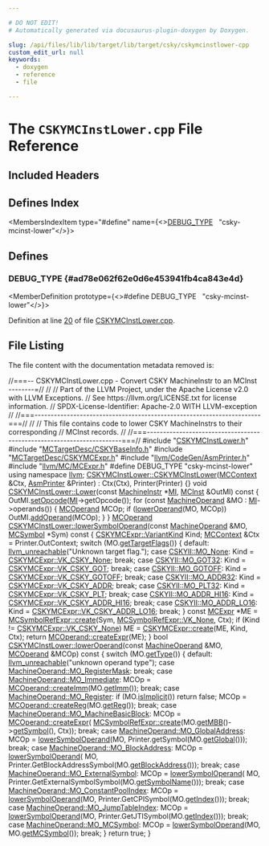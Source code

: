 ```yaml
---

# DO NOT EDIT!
# Automatically generated via docusaurus-plugin-doxygen by Doxygen.

slug: /api/files/lib/lib/target/lib/target/csky/cskymcinstlower-cpp
custom_edit_url: null
keywords:
  - doxygen
  - reference
  - file

---
```





# The `CSKYMCInstLower.cpp` File Reference

<DoxygenPage pluginConfig={pluginConfig}>



## Included Headers

<IncludesList>
<IncludesListItem
  filePath="CSKYMCInstLower.h"
  permalink="/docs/api/files/lib/lib/target/lib/target/csky/cskymcinstlower-h"
  isLocal="true" />
<IncludesListItem
  filePath="MCTargetDesc/CSKYBaseInfo.h"
  permalink="/docs/api/files/lib/lib/target/lib/target/csky/lib/target/csky/mctargetdesc/cskybaseinfo-h"
  isLocal="true" />
<IncludesListItem
  filePath="MCTargetDesc/CSKYMCExpr.h"
  permalink="/docs/api/files/lib/lib/target/lib/target/csky/lib/target/csky/mctargetdesc/cskymcexpr-h"
  isLocal="true" />
<IncludesListItem
  filePath="llvm/CodeGen/AsmPrinter.h"
  permalink="/docs/api/files/include/include/llvm/include/llvm/codegen/asmprinter-h"
  isLocal="true" />
<IncludesListItem
  filePath="llvm/MC/MCExpr.h"
  permalink="/docs/api/files/include/include/llvm/include/llvm/mc/mcexpr-h"
  isLocal="true" />
</IncludesList>

## Defines Index

<MembersIndex>

<MembersIndexItem
  type="#define"
  name={<><a href="#ad78e062f62e0d6e453941fb4ca843e4d">DEBUG&#95;TYPE</a>&nbsp;&nbsp;&nbsp;&quot;csky-mcinst-lower&quot;</>}>
</MembersIndexItem>

</MembersIndex>


<SectionDefinition>

## Defines

### DEBUG&#95;TYPE {#ad78e062f62e0d6e453941fb4ca843e4d}

<MemberDefinition
  prototype={<>#define DEBUG&#95;TYPE&nbsp;&nbsp;&nbsp;&quot;csky-mcinst-lower&quot;</>}>

Definition at line <a href="#l00020">20</a> of file <a href="/docs/api/files/lib/lib/target/lib/target/csky/cskymcinstlower-cpp">CSKYMCInstLower.cpp</a>.
</MemberDefinition>

</SectionDefinition>

## File Listing

The file content with the documentation metadata removed is:

<ProgramListing>

<Link id="l00001" /><CodeLine lineNumber="1"><Highlight kind="comment">//===-- CSKYMCInstLower.cpp - Convert CSKY MachineInstr to an MCInst --------=//</Highlight><Highlight kind="normal"></Highlight></CodeLine>
<Link id="l00002" /><CodeLine lineNumber="2"><Highlight kind="normal"></Highlight><Highlight kind="comment">//</Highlight><Highlight kind="normal"></Highlight></CodeLine>
<Link id="l00003" /><CodeLine lineNumber="3"><Highlight kind="normal"></Highlight><Highlight kind="comment">// Part of the LLVM Project, under the Apache License v2.0 with LLVM Exceptions.</Highlight><Highlight kind="normal"></Highlight></CodeLine>
<Link id="l00004" /><CodeLine lineNumber="4"><Highlight kind="normal"></Highlight><Highlight kind="comment">// See https://llvm.org/LICENSE.txt for license information.</Highlight><Highlight kind="normal"></Highlight></CodeLine>
<Link id="l00005" /><CodeLine lineNumber="5"><Highlight kind="normal"></Highlight><Highlight kind="comment">// SPDX-License-Identifier: Apache-2.0 WITH LLVM-exception</Highlight><Highlight kind="normal"></Highlight></CodeLine>
<Link id="l00006" /><CodeLine lineNumber="6"><Highlight kind="normal"></Highlight><Highlight kind="comment">//</Highlight><Highlight kind="normal"></Highlight></CodeLine>
<Link id="l00007" /><CodeLine lineNumber="7"><Highlight kind="normal"></Highlight><Highlight kind="comment">//===----------------------------------------------------------------------===//</Highlight><Highlight kind="normal"></Highlight></CodeLine>
<Link id="l00008" /><CodeLine lineNumber="8"><Highlight kind="normal"></Highlight><Highlight kind="comment">//</Highlight><Highlight kind="normal"></Highlight></CodeLine>
<Link id="l00009" /><CodeLine lineNumber="9"><Highlight kind="normal"></Highlight><Highlight kind="comment">// This file contains code to lower CSKY MachineInstrs to their corresponding</Highlight><Highlight kind="normal"></Highlight></CodeLine>
<Link id="l00010" /><CodeLine lineNumber="10"><Highlight kind="normal"></Highlight><Highlight kind="comment">// MCInst records.</Highlight><Highlight kind="normal"></Highlight></CodeLine>
<Link id="l00011" /><CodeLine lineNumber="11"><Highlight kind="normal"></Highlight><Highlight kind="comment">//</Highlight><Highlight kind="normal"></Highlight></CodeLine>
<Link id="l00012" /><CodeLine lineNumber="12"><Highlight kind="normal"></Highlight><Highlight kind="comment">//===----------------------------------------------------------------------===//</Highlight><Highlight kind="normal"></Highlight></CodeLine>
<Link id="l00013" /><CodeLine lineNumber="13"><Highlight kind="normal"></Highlight></CodeLine>
<Link id="l00014" /><CodeLine lineNumber="14"><Highlight kind="normal"></Highlight><Highlight kind="preprocessor">#include &quot;<a href="/docs/api/files/lib/lib/target/lib/target/csky/cskymcinstlower-h">CSKYMCInstLower.h</a>&quot;</Highlight><Highlight kind="normal"></Highlight></CodeLine>
<Link id="l00015" /><CodeLine lineNumber="15"><Highlight kind="normal"></Highlight><Highlight kind="preprocessor">#include &quot;<a href="/docs/api/files/lib/lib/target/lib/target/csky/lib/target/csky/mctargetdesc/cskybaseinfo-h">MCTargetDesc/CSKYBaseInfo.h</a>&quot;</Highlight><Highlight kind="normal"></Highlight></CodeLine>
<Link id="l00016" /><CodeLine lineNumber="16"><Highlight kind="normal"></Highlight><Highlight kind="preprocessor">#include &quot;<a href="/docs/api/files/lib/lib/target/lib/target/csky/lib/target/csky/mctargetdesc/cskymcexpr-h">MCTargetDesc/CSKYMCExpr.h</a>&quot;</Highlight><Highlight kind="normal"></Highlight></CodeLine>
<Link id="l00017" /><CodeLine lineNumber="17"><Highlight kind="normal"></Highlight><Highlight kind="preprocessor">#include &quot;<a href="/docs/api/files/include/include/llvm/include/llvm/codegen/asmprinter-h">llvm/CodeGen/AsmPrinter.h</a>&quot;</Highlight><Highlight kind="normal"></Highlight></CodeLine>
<Link id="l00018" /><CodeLine lineNumber="18"><Highlight kind="normal"></Highlight><Highlight kind="preprocessor">#include &quot;<a href="/docs/api/files/include/include/llvm/include/llvm/mc/mcexpr-h">llvm/MC/MCExpr.h</a>&quot;</Highlight><Highlight kind="normal"></Highlight></CodeLine>
<Link id="l00019" /><CodeLine lineNumber="19"><Highlight kind="normal"></Highlight></CodeLine>
<Link id="l00020" /><CodeLine lineNumber="20" lineLink="#ad78e062f62e0d6e453941fb4ca843e4d"><Highlight kind="normal"></Highlight><Highlight kind="preprocessor">#define DEBUG&#95;TYPE &quot;csky-mcinst-lower&quot;</Highlight><Highlight kind="normal"></Highlight></CodeLine>
<Link id="l00021" /><CodeLine lineNumber="21"><Highlight kind="normal"></Highlight></CodeLine>
<Link id="l00022" /><CodeLine lineNumber="22"><Highlight kind="normal"></Highlight><Highlight kind="keyword">using namespace </Highlight><Highlight kind="normal"><a href="/docs/api/namespaces/llvm">llvm</a>;</Highlight></CodeLine>
<Link id="l00023" /><CodeLine lineNumber="23"><Highlight kind="normal"></Highlight></CodeLine>
<Link id="l00024" /><CodeLine lineNumber="24" lineLink="/docs/api/classes/llvm/cskymcinstlower/#a6bf9ec27afd76b636d4200bbf9d80221"><Highlight kind="normal"><a href="/docs/api/classes/llvm/cskymcinstlower/#a6bf9ec27afd76b636d4200bbf9d80221">CSKYMCInstLower::CSKYMCInstLower</a>(<a href="/docs/api/classes/llvm/mccontext">MCContext</a> &amp;Ctx, <a href="/docs/api/classes/llvm/asmprinter">AsmPrinter</a> &amp;Printer)</Highlight></CodeLine>
<Link id="l00025" /><CodeLine lineNumber="25"><Highlight kind="normal">    : Ctx(Ctx), Printer(Printer) &#123;&#125;</Highlight></CodeLine>
<Link id="l00026" /><CodeLine lineNumber="26"><Highlight kind="normal"></Highlight></CodeLine>
<Link id="l00027" /><CodeLine lineNumber="27" lineLink="/docs/api/classes/llvm/cskymcinstlower/#a282478f8e3bf69d2fef9f8ce12644ee9"><Highlight kind="normal"></Highlight><Highlight kind="keywordtype">void</Highlight><Highlight kind="normal"> <a href="/docs/api/classes/llvm/cskymcinstlower/#a282478f8e3bf69d2fef9f8ce12644ee9">CSKYMCInstLower::Lower</a>(</Highlight><Highlight kind="keyword">const</Highlight><Highlight kind="normal"> <a href="/docs/api/classes/llvm/machineinstr">MachineInstr</a> &#42;<a href="/docs/api/files/lib/lib/codegen/lib/codegen/globalisel/irtranslator-cpp/#abe44dfdea65b4f7e11e0a608ab708b76">MI</a>, <a href="/docs/api/classes/llvm/mcinst">MCInst</a> &amp;OutMI)</Highlight><Highlight kind="keyword"> const </Highlight><Highlight kind="normal">&#123;</Highlight></CodeLine>
<Link id="l00028" /><CodeLine lineNumber="28"><Highlight kind="normal">  OutMI.<a href="/docs/api/classes/llvm/mcinst/#ae844d6ff99f067e6672e004ed7613c24">setOpcode</a>(<a href="/docs/api/files/lib/lib/codegen/lib/codegen/globalisel/irtranslator-cpp/#abe44dfdea65b4f7e11e0a608ab708b76">MI</a>-&gt;getOpcode());</Highlight></CodeLine>
<Link id="l00029" /><CodeLine lineNumber="29"><Highlight kind="normal"></Highlight></CodeLine>
<Link id="l00030" /><CodeLine lineNumber="30"><Highlight kind="normal">  </Highlight><Highlight kind="keywordflow">for</Highlight><Highlight kind="normal"> (</Highlight><Highlight kind="keyword">const</Highlight><Highlight kind="normal"> <a href="/docs/api/classes/llvm/machineoperand">MachineOperand</a> &amp;MO : <a href="/docs/api/files/lib/lib/codegen/lib/codegen/globalisel/irtranslator-cpp/#abe44dfdea65b4f7e11e0a608ab708b76">MI</a>-&gt;operands()) &#123;</Highlight></CodeLine>
<Link id="l00031" /><CodeLine lineNumber="31"><Highlight kind="normal">    <a href="/docs/api/classes/llvm/mcoperand">MCOperand</a> MCOp;</Highlight></CodeLine>
<Link id="l00032" /><CodeLine lineNumber="32"><Highlight kind="normal">    </Highlight><Highlight kind="keywordflow">if</Highlight><Highlight kind="normal"> (<a href="/docs/api/classes/llvm/cskymcinstlower/#a12f79817d45ce63618d0cd11d1f146b9">lowerOperand</a>(MO, MCOp))</Highlight></CodeLine>
<Link id="l00033" /><CodeLine lineNumber="33"><Highlight kind="normal">      OutMI.<a href="/docs/api/classes/llvm/mcinst/#ad5a79c04398dc86a3acfe7f8713216eb">addOperand</a>(MCOp);</Highlight></CodeLine>
<Link id="l00034" /><CodeLine lineNumber="34"><Highlight kind="normal">  &#125;</Highlight></CodeLine>
<Link id="l00035" /><CodeLine lineNumber="35"><Highlight kind="normal">&#125;</Highlight></CodeLine>
<Link id="l00036" /><CodeLine lineNumber="36"><Highlight kind="normal"></Highlight></CodeLine>
<Link id="l00037" /><CodeLine lineNumber="37" lineLink="/docs/api/classes/llvm/cskymcinstlower/#aab3177d726a52bd1f3a26e580f6c4eda"><Highlight kind="normal"><a href="/docs/api/classes/llvm/mcoperand">MCOperand</a> <a href="/docs/api/classes/llvm/cskymcinstlower/#aab3177d726a52bd1f3a26e580f6c4eda">CSKYMCInstLower::lowerSymbolOperand</a>(</Highlight><Highlight kind="keyword">const</Highlight><Highlight kind="normal"> <a href="/docs/api/classes/llvm/machineoperand">MachineOperand</a> &amp;MO,</Highlight></CodeLine>
<Link id="l00038" /><CodeLine lineNumber="38"><Highlight kind="normal">                                              <a href="/docs/api/classes/llvm/mcsymbol">MCSymbol</a> &#42;Sym)</Highlight><Highlight kind="keyword"> const </Highlight><Highlight kind="normal">&#123;</Highlight></CodeLine>
<Link id="l00039" /><CodeLine lineNumber="39"><Highlight kind="normal">  <a href="/docs/api/classes/llvm/cskymcexpr/#a93a07cb47b5fa9cdb2cc05126cd3d56d">CSKYMCExpr::VariantKind</a> Kind;</Highlight></CodeLine>
<Link id="l00040" /><CodeLine lineNumber="40"><Highlight kind="normal">  <a href="/docs/api/classes/llvm/mccontext">MCContext</a> &amp;Ctx = Printer.OutContext;</Highlight></CodeLine>
<Link id="l00041" /><CodeLine lineNumber="41"><Highlight kind="normal"></Highlight></CodeLine>
<Link id="l00042" /><CodeLine lineNumber="42"><Highlight kind="normal">  </Highlight><Highlight kind="keywordflow">switch</Highlight><Highlight kind="normal"> (MO.<a href="/docs/api/classes/llvm/machineoperand/#ab06dda088d3c7686f7dfcdb2b96323f5">getTargetFlags</a>()) &#123;</Highlight></CodeLine>
<Link id="l00043" /><CodeLine lineNumber="43"><Highlight kind="normal">  </Highlight><Highlight kind="keywordflow">default</Highlight><Highlight kind="normal">:</Highlight></CodeLine>
<Link id="l00044" /><CodeLine lineNumber="44"><Highlight kind="normal">    <a href="/docs/api/files/include/include/llvm/include/llvm/support/errorhandling-h/#ace243f5c25697a1107cce46626b3dc94">llvm&#95;unreachable</a>(</Highlight><Highlight kind="stringliteral">&quot;Unknown target flag.&quot;</Highlight><Highlight kind="normal">);</Highlight></CodeLine>
<Link id="l00045" /><CodeLine lineNumber="45"><Highlight kind="normal">  </Highlight><Highlight kind="keywordflow">case</Highlight><Highlight kind="normal"> <a href="/docs/api/namespaces/llvm/cskyii/#a335ed414d99bdcb2ed30f721add7c390a27b1c1f012ff84c6ee55f7f3c60e2acf">CSKYII::MO&#95;None</a>:</Highlight></CodeLine>
<Link id="l00046" /><CodeLine lineNumber="46"><Highlight kind="normal">    Kind = <a href="/docs/api/classes/llvm/cskymcexpr/#a93a07cb47b5fa9cdb2cc05126cd3d56da9651ea71fd4490018e90fc7093c586b4">CSKYMCExpr::VK&#95;CSKY&#95;None</a>;</Highlight></CodeLine>
<Link id="l00047" /><CodeLine lineNumber="47"><Highlight kind="normal">    </Highlight><Highlight kind="keywordflow">break</Highlight><Highlight kind="normal">;</Highlight></CodeLine>
<Link id="l00048" /><CodeLine lineNumber="48"><Highlight kind="normal">  </Highlight><Highlight kind="keywordflow">case</Highlight><Highlight kind="normal"> <a href="/docs/api/namespaces/llvm/cskyii/#a335ed414d99bdcb2ed30f721add7c390ae95deac41224f1182bfc44d55e7d8cd0">CSKYII::MO&#95;GOT32</a>:</Highlight></CodeLine>
<Link id="l00049" /><CodeLine lineNumber="49"><Highlight kind="normal">    Kind = <a href="/docs/api/classes/llvm/cskymcexpr/#a93a07cb47b5fa9cdb2cc05126cd3d56da6f6264903a5cd681bef075a10d80830c">CSKYMCExpr::VK&#95;CSKY&#95;GOT</a>;</Highlight></CodeLine>
<Link id="l00050" /><CodeLine lineNumber="50"><Highlight kind="normal">    </Highlight><Highlight kind="keywordflow">break</Highlight><Highlight kind="normal">;</Highlight></CodeLine>
<Link id="l00051" /><CodeLine lineNumber="51"><Highlight kind="normal">  </Highlight><Highlight kind="keywordflow">case</Highlight><Highlight kind="normal"> <a href="/docs/api/namespaces/llvm/cskyii/#a335ed414d99bdcb2ed30f721add7c390a5e87a1ebcc2ec67a9bef2bc4a5c38e4f">CSKYII::MO&#95;GOTOFF</a>:</Highlight></CodeLine>
<Link id="l00052" /><CodeLine lineNumber="52"><Highlight kind="normal">    Kind = <a href="/docs/api/classes/llvm/cskymcexpr/#a93a07cb47b5fa9cdb2cc05126cd3d56da459851e1e27ad13079a564826c441637">CSKYMCExpr::VK&#95;CSKY&#95;GOTOFF</a>;</Highlight></CodeLine>
<Link id="l00053" /><CodeLine lineNumber="53"><Highlight kind="normal">    </Highlight><Highlight kind="keywordflow">break</Highlight><Highlight kind="normal">;</Highlight></CodeLine>
<Link id="l00054" /><CodeLine lineNumber="54"><Highlight kind="normal">  </Highlight><Highlight kind="keywordflow">case</Highlight><Highlight kind="normal"> <a href="/docs/api/namespaces/llvm/cskyii/#a335ed414d99bdcb2ed30f721add7c390aa61d170bce279df93a6e03741e2a6a67">CSKYII::MO&#95;ADDR32</a>:</Highlight></CodeLine>
<Link id="l00055" /><CodeLine lineNumber="55"><Highlight kind="normal">    Kind = <a href="/docs/api/classes/llvm/cskymcexpr/#a93a07cb47b5fa9cdb2cc05126cd3d56da00b43daca1c50769fde2954c18a6a08d">CSKYMCExpr::VK&#95;CSKY&#95;ADDR</a>;</Highlight></CodeLine>
<Link id="l00056" /><CodeLine lineNumber="56"><Highlight kind="normal">    </Highlight><Highlight kind="keywordflow">break</Highlight><Highlight kind="normal">;</Highlight></CodeLine>
<Link id="l00057" /><CodeLine lineNumber="57"><Highlight kind="normal">  </Highlight><Highlight kind="keywordflow">case</Highlight><Highlight kind="normal"> <a href="/docs/api/namespaces/llvm/cskyii/#a335ed414d99bdcb2ed30f721add7c390aaa3d897f90c850a4958ab40af5d413db">CSKYII::MO&#95;PLT32</a>:</Highlight></CodeLine>
<Link id="l00058" /><CodeLine lineNumber="58"><Highlight kind="normal">    Kind = <a href="/docs/api/classes/llvm/cskymcexpr/#a93a07cb47b5fa9cdb2cc05126cd3d56da69348b1cbd18fce5aff9db7f91d273b9">CSKYMCExpr::VK&#95;CSKY&#95;PLT</a>;</Highlight></CodeLine>
<Link id="l00059" /><CodeLine lineNumber="59"><Highlight kind="normal">    </Highlight><Highlight kind="keywordflow">break</Highlight><Highlight kind="normal">;</Highlight></CodeLine>
<Link id="l00060" /><CodeLine lineNumber="60"><Highlight kind="normal">  </Highlight><Highlight kind="keywordflow">case</Highlight><Highlight kind="normal"> <a href="/docs/api/namespaces/llvm/cskyii/#a335ed414d99bdcb2ed30f721add7c390a174bbed62fe59b5ef38811f8b7263e75">CSKYII::MO&#95;ADDR&#95;HI16</a>:</Highlight></CodeLine>
<Link id="l00061" /><CodeLine lineNumber="61"><Highlight kind="normal">    Kind = <a href="/docs/api/classes/llvm/cskymcexpr/#a93a07cb47b5fa9cdb2cc05126cd3d56da4159132312b3202f8f961bd9c6c260c1">CSKYMCExpr::VK&#95;CSKY&#95;ADDR&#95;HI16</a>;</Highlight></CodeLine>
<Link id="l00062" /><CodeLine lineNumber="62"><Highlight kind="normal">    </Highlight><Highlight kind="keywordflow">break</Highlight><Highlight kind="normal">;</Highlight></CodeLine>
<Link id="l00063" /><CodeLine lineNumber="63"><Highlight kind="normal">  </Highlight><Highlight kind="keywordflow">case</Highlight><Highlight kind="normal"> <a href="/docs/api/namespaces/llvm/cskyii/#a335ed414d99bdcb2ed30f721add7c390ab41d16abeecedbc75f321ff110489e17">CSKYII::MO&#95;ADDR&#95;LO16</a>:</Highlight></CodeLine>
<Link id="l00064" /><CodeLine lineNumber="64"><Highlight kind="normal">    Kind = <a href="/docs/api/classes/llvm/cskymcexpr/#a93a07cb47b5fa9cdb2cc05126cd3d56da2018b03ba284ae306c036109a686d78e">CSKYMCExpr::VK&#95;CSKY&#95;ADDR&#95;LO16</a>;</Highlight></CodeLine>
<Link id="l00065" /><CodeLine lineNumber="65"><Highlight kind="normal">    </Highlight><Highlight kind="keywordflow">break</Highlight><Highlight kind="normal">;</Highlight></CodeLine>
<Link id="l00066" /><CodeLine lineNumber="66"><Highlight kind="normal">  &#125;</Highlight></CodeLine>
<Link id="l00067" /><CodeLine lineNumber="67"><Highlight kind="normal">  </Highlight><Highlight kind="keyword">const</Highlight><Highlight kind="normal"> <a href="/docs/api/classes/llvm/mcexpr">MCExpr</a> &#42;ME =</Highlight></CodeLine>
<Link id="l00068" /><CodeLine lineNumber="68"><Highlight kind="normal">      <a href="/docs/api/classes/llvm/mcsymbolrefexpr/#a9914b597552aa4b4bcbb8acaa04d632a">MCSymbolRefExpr::create</a>(Sym, <a href="/docs/api/classes/llvm/mcsymbolrefexpr/#a5c463f6352570ee778c35c40949c4985a01bc6396c4d841a7ea268c3cbf62d3b3">MCSymbolRefExpr::VK&#95;None</a>, Ctx);</Highlight></CodeLine>
<Link id="l00069" /><CodeLine lineNumber="69"><Highlight kind="normal"></Highlight></CodeLine>
<Link id="l00070" /><CodeLine lineNumber="70"><Highlight kind="normal">  </Highlight><Highlight kind="keywordflow">if</Highlight><Highlight kind="normal"> (Kind != <a href="/docs/api/classes/llvm/cskymcexpr/#a93a07cb47b5fa9cdb2cc05126cd3d56da9651ea71fd4490018e90fc7093c586b4">CSKYMCExpr::VK&#95;CSKY&#95;None</a>)</Highlight></CodeLine>
<Link id="l00071" /><CodeLine lineNumber="71"><Highlight kind="normal">    ME = <a href="/docs/api/classes/llvm/cskymcexpr/#a518604e41db2d171b48aca08cf75f8c1">CSKYMCExpr::create</a>(ME, Kind, Ctx);</Highlight></CodeLine>
<Link id="l00072" /><CodeLine lineNumber="72"><Highlight kind="normal"></Highlight></CodeLine>
<Link id="l00073" /><CodeLine lineNumber="73"><Highlight kind="normal">  </Highlight><Highlight kind="keywordflow">return</Highlight><Highlight kind="normal"> <a href="/docs/api/classes/llvm/mcoperand/#a17f407ba097404266dc3528bd68ac811">MCOperand::createExpr</a>(ME);</Highlight></CodeLine>
<Link id="l00074" /><CodeLine lineNumber="74"><Highlight kind="normal">&#125;</Highlight></CodeLine>
<Link id="l00075" /><CodeLine lineNumber="75"><Highlight kind="normal"></Highlight></CodeLine>
<Link id="l00076" /><CodeLine lineNumber="76" lineLink="/docs/api/classes/llvm/cskymcinstlower/#a12f79817d45ce63618d0cd11d1f146b9"><Highlight kind="normal"></Highlight><Highlight kind="keywordtype">bool</Highlight><Highlight kind="normal"> <a href="/docs/api/classes/llvm/cskymcinstlower/#a12f79817d45ce63618d0cd11d1f146b9">CSKYMCInstLower::lowerOperand</a>(</Highlight><Highlight kind="keyword">const</Highlight><Highlight kind="normal"> <a href="/docs/api/classes/llvm/machineoperand">MachineOperand</a> &amp;MO,</Highlight></CodeLine>
<Link id="l00077" /><CodeLine lineNumber="77"><Highlight kind="normal">                                   <a href="/docs/api/classes/llvm/mcoperand">MCOperand</a> &amp;MCOp)</Highlight><Highlight kind="keyword"> const </Highlight><Highlight kind="normal">&#123;</Highlight></CodeLine>
<Link id="l00078" /><CodeLine lineNumber="78"><Highlight kind="normal">  </Highlight><Highlight kind="keywordflow">switch</Highlight><Highlight kind="normal"> (MO.<a href="/docs/api/classes/llvm/machineoperand/#ab313591ae4ea1e3a4ab59121a7dc2a2b">getType</a>()) &#123;</Highlight></CodeLine>
<Link id="l00079" /><CodeLine lineNumber="79"><Highlight kind="normal">  </Highlight><Highlight kind="keywordflow">default</Highlight><Highlight kind="normal">:</Highlight></CodeLine>
<Link id="l00080" /><CodeLine lineNumber="80"><Highlight kind="normal">    <a href="/docs/api/files/include/include/llvm/include/llvm/support/errorhandling-h/#ace243f5c25697a1107cce46626b3dc94">llvm&#95;unreachable</a>(</Highlight><Highlight kind="stringliteral">&quot;unknown operand type&quot;</Highlight><Highlight kind="normal">);</Highlight></CodeLine>
<Link id="l00081" /><CodeLine lineNumber="81"><Highlight kind="normal">  </Highlight><Highlight kind="keywordflow">case</Highlight><Highlight kind="normal"> <a href="/docs/api/classes/llvm/machineoperand/#af269b990800f72c7cf535c407e8e639ba48257b48932e88a230caff68469fd9f6">MachineOperand::MO&#95;RegisterMask</a>:</Highlight></CodeLine>
<Link id="l00082" /><CodeLine lineNumber="82"><Highlight kind="normal">    </Highlight><Highlight kind="keywordflow">break</Highlight><Highlight kind="normal">;</Highlight></CodeLine>
<Link id="l00083" /><CodeLine lineNumber="83"><Highlight kind="normal">  </Highlight><Highlight kind="keywordflow">case</Highlight><Highlight kind="normal"> <a href="/docs/api/classes/llvm/machineoperand/#af269b990800f72c7cf535c407e8e639ba066f84460d9f7b61d54b187555756ef6">MachineOperand::MO&#95;Immediate</a>:</Highlight></CodeLine>
<Link id="l00084" /><CodeLine lineNumber="84"><Highlight kind="normal">    MCOp = <a href="/docs/api/classes/llvm/mcoperand/#a595e70d3c4ee2ed95ece67a1957167a4">MCOperand::createImm</a>(MO.<a href="/docs/api/classes/llvm/machineoperand/#a38b28a85f818b49d8806c150b8a5b4f7">getImm</a>());</Highlight></CodeLine>
<Link id="l00085" /><CodeLine lineNumber="85"><Highlight kind="normal">    </Highlight><Highlight kind="keywordflow">break</Highlight><Highlight kind="normal">;</Highlight></CodeLine>
<Link id="l00086" /><CodeLine lineNumber="86"><Highlight kind="normal">  </Highlight><Highlight kind="keywordflow">case</Highlight><Highlight kind="normal"> <a href="/docs/api/classes/llvm/machineoperand/#af269b990800f72c7cf535c407e8e639ba99b874c6560305fd292d20f6a06da166">MachineOperand::MO&#95;Register</a>:</Highlight></CodeLine>
<Link id="l00087" /><CodeLine lineNumber="87"><Highlight kind="normal">    </Highlight><Highlight kind="keywordflow">if</Highlight><Highlight kind="normal"> (MO.<a href="/docs/api/classes/llvm/machineoperand/#a3bf161859e1ad7fd3da485d3cb688d34">isImplicit</a>())</Highlight></CodeLine>
<Link id="l00088" /><CodeLine lineNumber="88"><Highlight kind="normal">      </Highlight><Highlight kind="keywordflow">return</Highlight><Highlight kind="normal"> </Highlight><Highlight kind="keyword">false</Highlight><Highlight kind="normal">;</Highlight></CodeLine>
<Link id="l00089" /><CodeLine lineNumber="89"><Highlight kind="normal">    MCOp = <a href="/docs/api/classes/llvm/mcoperand/#a46271d9f83558334670c19539bceb965">MCOperand::createReg</a>(MO.<a href="/docs/api/classes/llvm/machineoperand/#ac0035d7c1c860501c877c20e6e93297b">getReg</a>());</Highlight></CodeLine>
<Link id="l00090" /><CodeLine lineNumber="90"><Highlight kind="normal">    </Highlight><Highlight kind="keywordflow">break</Highlight><Highlight kind="normal">;</Highlight></CodeLine>
<Link id="l00091" /><CodeLine lineNumber="91"><Highlight kind="normal">  </Highlight><Highlight kind="keywordflow">case</Highlight><Highlight kind="normal"> <a href="/docs/api/classes/llvm/machineoperand/#af269b990800f72c7cf535c407e8e639ba95566cb4525dab82db8cbbed3d634c23">MachineOperand::MO&#95;MachineBasicBlock</a>:</Highlight></CodeLine>
<Link id="l00092" /><CodeLine lineNumber="92"><Highlight kind="normal">    MCOp = <a href="/docs/api/classes/llvm/mcoperand/#a17f407ba097404266dc3528bd68ac811">MCOperand::createExpr</a>(</Highlight></CodeLine>
<Link id="l00093" /><CodeLine lineNumber="93"><Highlight kind="normal">        <a href="/docs/api/classes/llvm/mcsymbolrefexpr/#a9914b597552aa4b4bcbb8acaa04d632a">MCSymbolRefExpr::create</a>(MO.<a href="/docs/api/classes/llvm/machineoperand/#a57e64b633278df75c699e6b98ce15031">getMBB</a>()-&gt;<a href="/docs/api/classes/llvm/machinebasicblock/#a1cc134bd22a318835dc929323da70ea4">getSymbol</a>(), Ctx));</Highlight></CodeLine>
<Link id="l00094" /><CodeLine lineNumber="94"><Highlight kind="normal">    </Highlight><Highlight kind="keywordflow">break</Highlight><Highlight kind="normal">;</Highlight></CodeLine>
<Link id="l00095" /><CodeLine lineNumber="95"><Highlight kind="normal">  </Highlight><Highlight kind="keywordflow">case</Highlight><Highlight kind="normal"> <a href="/docs/api/classes/llvm/machineoperand/#af269b990800f72c7cf535c407e8e639ba3f1f6bfc5aa57cf388201bf6b8fee7d3">MachineOperand::MO&#95;GlobalAddress</a>:</Highlight></CodeLine>
<Link id="l00096" /><CodeLine lineNumber="96"><Highlight kind="normal">    MCOp = <a href="/docs/api/classes/llvm/cskymcinstlower/#aab3177d726a52bd1f3a26e580f6c4eda">lowerSymbolOperand</a>(MO, Printer.getSymbol(MO.<a href="/docs/api/classes/llvm/machineoperand/#a0fcdaab1a4c3134b8f80aa74cabeb970">getGlobal</a>()));</Highlight></CodeLine>
<Link id="l00097" /><CodeLine lineNumber="97"><Highlight kind="normal">    </Highlight><Highlight kind="keywordflow">break</Highlight><Highlight kind="normal">;</Highlight></CodeLine>
<Link id="l00098" /><CodeLine lineNumber="98"><Highlight kind="normal">  </Highlight><Highlight kind="keywordflow">case</Highlight><Highlight kind="normal"> <a href="/docs/api/classes/llvm/machineoperand/#af269b990800f72c7cf535c407e8e639ba7e48d34b4b9e7e8dd77301779ff77013">MachineOperand::MO&#95;BlockAddress</a>:</Highlight></CodeLine>
<Link id="l00099" /><CodeLine lineNumber="99"><Highlight kind="normal">    MCOp = <a href="/docs/api/classes/llvm/cskymcinstlower/#aab3177d726a52bd1f3a26e580f6c4eda">lowerSymbolOperand</a>(</Highlight></CodeLine>
<Link id="l00100" /><CodeLine lineNumber="100"><Highlight kind="normal">        MO, Printer.GetBlockAddressSymbol(MO.<a href="/docs/api/classes/llvm/machineoperand/#a94f5b10f666acf5a0cddd5ac8302d0b8">getBlockAddress</a>()));</Highlight></CodeLine>
<Link id="l00101" /><CodeLine lineNumber="101"><Highlight kind="normal">    </Highlight><Highlight kind="keywordflow">break</Highlight><Highlight kind="normal">;</Highlight></CodeLine>
<Link id="l00102" /><CodeLine lineNumber="102"><Highlight kind="normal">  </Highlight><Highlight kind="keywordflow">case</Highlight><Highlight kind="normal"> <a href="/docs/api/classes/llvm/machineoperand/#af269b990800f72c7cf535c407e8e639ba9d22ed12eec3e14283ed6a3617d12119">MachineOperand::MO&#95;ExternalSymbol</a>:</Highlight></CodeLine>
<Link id="l00103" /><CodeLine lineNumber="103"><Highlight kind="normal">    MCOp = <a href="/docs/api/classes/llvm/cskymcinstlower/#aab3177d726a52bd1f3a26e580f6c4eda">lowerSymbolOperand</a>(</Highlight></CodeLine>
<Link id="l00104" /><CodeLine lineNumber="104"><Highlight kind="normal">        MO, Printer.GetExternalSymbolSymbol(MO.<a href="/docs/api/classes/llvm/machineoperand/#ab59b255f78cd503133d032152a41d105">getSymbolName</a>()));</Highlight></CodeLine>
<Link id="l00105" /><CodeLine lineNumber="105"><Highlight kind="normal">    </Highlight><Highlight kind="keywordflow">break</Highlight><Highlight kind="normal">;</Highlight></CodeLine>
<Link id="l00106" /><CodeLine lineNumber="106"><Highlight kind="normal">  </Highlight><Highlight kind="keywordflow">case</Highlight><Highlight kind="normal"> <a href="/docs/api/classes/llvm/machineoperand/#af269b990800f72c7cf535c407e8e639ba0d4fd3b1a2d5d46d77b66d5a35783580">MachineOperand::MO&#95;ConstantPoolIndex</a>:</Highlight></CodeLine>
<Link id="l00107" /><CodeLine lineNumber="107"><Highlight kind="normal">    MCOp = <a href="/docs/api/classes/llvm/cskymcinstlower/#aab3177d726a52bd1f3a26e580f6c4eda">lowerSymbolOperand</a>(MO, Printer.GetCPISymbol(MO.<a href="/docs/api/classes/llvm/machineoperand/#aaa68daaf8d7b773d012887c92c2023ce">getIndex</a>()));</Highlight></CodeLine>
<Link id="l00108" /><CodeLine lineNumber="108"><Highlight kind="normal">    </Highlight><Highlight kind="keywordflow">break</Highlight><Highlight kind="normal">;</Highlight></CodeLine>
<Link id="l00109" /><CodeLine lineNumber="109"><Highlight kind="normal">  </Highlight><Highlight kind="keywordflow">case</Highlight><Highlight kind="normal"> <a href="/docs/api/classes/llvm/machineoperand/#af269b990800f72c7cf535c407e8e639baa1741ad7465d81fb3020b84c390ee49d">MachineOperand::MO&#95;JumpTableIndex</a>:</Highlight></CodeLine>
<Link id="l00110" /><CodeLine lineNumber="110"><Highlight kind="normal">    MCOp = <a href="/docs/api/classes/llvm/cskymcinstlower/#aab3177d726a52bd1f3a26e580f6c4eda">lowerSymbolOperand</a>(MO, Printer.GetJTISymbol(MO.<a href="/docs/api/classes/llvm/machineoperand/#aaa68daaf8d7b773d012887c92c2023ce">getIndex</a>()));</Highlight></CodeLine>
<Link id="l00111" /><CodeLine lineNumber="111"><Highlight kind="normal">    </Highlight><Highlight kind="keywordflow">break</Highlight><Highlight kind="normal">;</Highlight></CodeLine>
<Link id="l00112" /><CodeLine lineNumber="112"><Highlight kind="normal">  </Highlight><Highlight kind="keywordflow">case</Highlight><Highlight kind="normal"> <a href="/docs/api/classes/llvm/machineoperand/#af269b990800f72c7cf535c407e8e639ba17c8e891dacb2adc4a2d0ee5b10d6e9f">MachineOperand::MO&#95;MCSymbol</a>:</Highlight></CodeLine>
<Link id="l00113" /><CodeLine lineNumber="113"><Highlight kind="normal">    MCOp = <a href="/docs/api/classes/llvm/cskymcinstlower/#aab3177d726a52bd1f3a26e580f6c4eda">lowerSymbolOperand</a>(MO, MO.<a href="/docs/api/classes/llvm/machineoperand/#af155da145e58791956c5e922e900fcb3">getMCSymbol</a>());</Highlight></CodeLine>
<Link id="l00114" /><CodeLine lineNumber="114"><Highlight kind="normal">    </Highlight><Highlight kind="keywordflow">break</Highlight><Highlight kind="normal">;</Highlight></CodeLine>
<Link id="l00115" /><CodeLine lineNumber="115"><Highlight kind="normal">  &#125;</Highlight></CodeLine>
<Link id="l00116" /><CodeLine lineNumber="116"><Highlight kind="normal">  </Highlight><Highlight kind="keywordflow">return</Highlight><Highlight kind="normal"> </Highlight><Highlight kind="keyword">true</Highlight><Highlight kind="normal">;</Highlight></CodeLine>
<Link id="l00117" /><CodeLine lineNumber="117"><Highlight kind="normal">&#125;</Highlight></CodeLine>

</ProgramListing>


</DoxygenPage>
